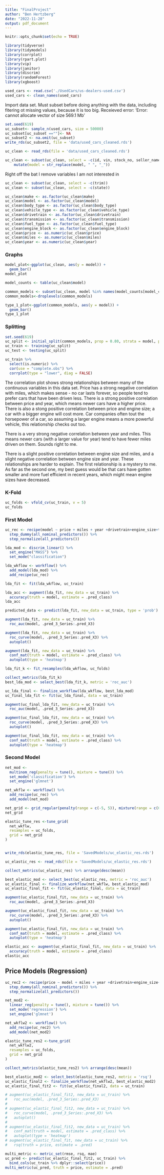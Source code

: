 ```yaml
---
title: "FinalProject"
author: "Ben Hertzberg"
date: "2022-11-28"
output: pdf_document
---
```


```r
knitr::opts_chunk$set(echo = TRUE)
```


```r
library(tidyverse)
library(tidymodels)
library(corrplot)
library(rpart.plot)
library(vip)
library(janitor)
library(discrim)
library(randomForest)
library(xgboost)
```


```r
used_cars <- read.csv('./UsedCars/us-dealers-used.csv')
used_cars <- clean_names(used_cars)
```
Import data set. Must subset before doing anything with the data, including fitering ot missing values, because it is too big. Receieved error: 'Error: cannot allocate vector of size 569.1 Mb'
```r
set.seed(619)
uc_subset<- sample_n(used_cars, size = 50000)
uc_subset[uc_subset ==""]<- NA
uc_subset2 <- na.omit(uc_subset)
write_rds(uc_subset2, file = 'data/used_cars_cleaned.rds')
```

```r
uc_clean <- read_rds(file = 'data/used_cars_cleaned.rds')
```

```r
uc_clean <- subset(uc_clean, select = -c(id, vin, stock_no, seller_name, street, city, zip)) %>%
    mutate(model = str_replace(model, " ", "_"))
```

Right off the bat I remove variables I am not interested in


```r
uc_clean <- subset(uc_clean, select = -c(trim))
uc_clean <- subset(uc_clean, select = -c(state))

```

```r
uc_clean$make <- as.factor(uc_clean$make)
uc_clean$model <- as.factor(uc_clean$model)
uc_clean$body_type <- as.factor(uc_clean$body_type)
uc_clean$vehicle_type <- as.factor(uc_clean$vehicle_type)
uc_clean$drivetrain <- as.factor(uc_clean$drivetrain)
uc_clean$transmission <- as.factor(uc_clean$transmission)
uc_clean$fuel_type <- as.factor(uc_clean$fuel_type)
uc_clean$engine_block <- as.factor(uc_clean$engine_block)
uc_clean$price <- as.numeric(uc_clean$price)
uc_clean$miles <- as.numeric(uc_clean$miles)
uc_clean$year <- as.numeric(uc_clean$year)

```




### Graphs

```r
model_plot<-ggplot(uc_clean, aes(y = model)) + 
  geom_bar()
model_plot
```


```r
model_counts <- table(uc_clean$model)

common_models <- subset(uc_clean, model %in% names(model_counts[model_counts > 300]))
common_models<-droplevels(common_models)

```

```r
type_1_plot<-ggplot(common_models, aes(y = model)) + 
  geom_bar()
type_1_plot
```


### Splitting
```r
set.seed(619)
uc_split <- initial_split(common_models, prop = 0.80, strata = model, pool = 0.01)
uc_train <- training(uc_split)
uc_test <- testing(uc_split)
```



```r
uc_train %>% 
  select(is.numeric) %>% 
  cor(use = "complete.obs") %>% 
  corrplot(type = "lower", diag = FALSE)
```

The correlation plot shows strong relationships between many of the continuous variables in this data set. Price has a strong negative correlation with miles, which makes sense - no car lasts forever, so people tend to prefer cars that have been driven less. There is a strong positive correlation between price and year, which means newer cars have a higher price. There is also a stong positive correlation between price and engine size; a car with a bigger engine will cost more. Car companies often tout the horsepower of a car, so assuming a larger engine means a more powerful vehicle, this relationship checks out too.

There is a very strong negative correlation between year and miles. This means newer cars (with a larger value for year) tend to have fewer miles driven on them. Sounds right to me. 

There is a slight positive correlation between engine size and miles, and a slight negative correlation between engine size and year. These relationships are harder to explain. The first relationship is a mystery to me. As far as the second one, my best guess would be that cars have gotten smaller and more fuel efficient in recent years, which might mean engine sizes have decreased.


### K-Fold

```r
uc_folds <- vfold_cv(uc_train, v = 5)
uc_folds
```

### First Model 

```r
uc_rec <- recipe(model ~ price + miles + year +drivetrain+engine_size+transmission, data = uc_train) %>% 
  step_dummy(all_nominal_predictors()) %>% 
  step_normalize(all_predictors())
```

```r
lda_mod <- discrim_linear() %>% 
  set_engine("MASS") %>% 
  set_mode("classification")

lda_wkflow <- workflow() %>% 
  add_model(lda_mod) %>% 
  add_recipe(uc_rec)

lda_fit <- fit(lda_wkflow, uc_train)
```


```r
lda_acc <- augment(lda_fit, new_data = uc_train) %>% 
  accuracy(truth = model, estimate = .pred_class)
lda_acc
```
```r
predicted_data <- predict(lda_fit, new_data = uc_train, type = 'prob')

```


```r
augment(lda_fit, new_data = uc_train) %>% 
  roc_auc(model, .pred_3_Series:.pred_X3)

augment(lda_fit, new_data = uc_train) %>%
  roc_curve(model, .pred_3_Series:.pred_X3) %>%
  autoplot()

augment(lda_fit, new_data = uc_train) %>%
  conf_mat(truth = model, estimate = .pred_class) %>% 
  autoplot(type = 'heatmap') 
```


```r
lda_fit_k <- fit_resamples(lda_wkflow, uc_folds)

```

```r
collect_metrics(lda_fit_k)
best_lda_mod <- select_best(lda_fit_k, metric = 'roc_auc')

```

```r
uc_lda_final <- finalize_workflow(lda_wkflow, best_lda_mod)
uc_final_lda_fit <- fit(uc_lda_final, data = uc_train)
```

```r
augment(uc_final_lda_fit, new_data = uc_train) %>% 
  roc_auc(model, .pred_3_Series:.pred_X3)

augment(uc_final_lda_fit, new_data = uc_train) %>%
  roc_curve(model, .pred_3_Series:.pred_X3) %>%
  autoplot()

augment(uc_final_lda_fit, new_data = uc_train) %>%
  conf_mat(truth = model, estimate = .pred_class) %>% 
  autoplot(type = 'heatmap') 
```

### Second Model

```r
net_mod <- 
  multinom_reg(penalty = tune(), mixture = tune()) %>% 
  set_mode('classification') %>% 
  set_engine('glmnet')

net_wkflw <- workflow() %>% 
  add_recipe(uc_rec) %>% 
  add_model(net_mod)
```


```r
net_grid <- grid_regular(penalty(range = c(-5, 5)), mixture(range = c(0,1)), levels = 3)
net_grid

```

```r
elastic_tune_res <-tune_grid(
  net_wkflw,
  resamples = uc_folds,
  grid = net_grid
)


write_rds(elastic_tune_res, file = 'SavedModels/uc_elastic_res.rds')

```

```r
uc_elastic_res <- read_rds(file = 'SavedModels/uc_elastic_res.rds')

```

```r
collect_metrics(uc_elastic_res) %>% arrange(desc(mean))

```

```r
best_elastic_mod <- select_best(uc_elastic_res, metric = 'roc_auc')
uc_elastic_final <- finalize_workflow(net_wkflw, best_elastic_mod)
uc_elastic_final_fit <- fit(uc_elastic_final, data = uc_train)
```


```r
augment(uc_elastic_final_fit, new_data = uc_train) %>% 
  roc_auc(model, .pred_3_Series:.pred_X3)

augment(uc_elastic_final_fit, new_data = uc_train) %>%
  roc_curve(model, .pred_3_Series:.pred_X3) %>%
  autoplot()

augment(uc_elastic_final_fit, new_data = uc_train) %>%
  conf_mat(truth = model, estimate = .pred_class) %>% 
  autoplot(type = 'heatmap') 
```

```r
elastic_acc <- augment(uc_elastic_final_fit, new_data = uc_train) %>% 
  accuracy(truth = model, estimate = .pred_class)
elastic_acc
```





























## Price Models (Regression)

```r
uc_rec2 <- recipe(price ~ model + miles + year +drivetrain+engine_size+transmission, data = uc_train) %>% 
  step_dummy(all_nominal_predictors()) %>% 
  step_normalize(all_predictors())
```

```r
net_mod2 <- 
  linear_reg(penalty = tune(), mixture = tune()) %>% 
  set_mode('regression') %>% 
  set_engine('glmnet')

net_wkflw2 <- workflow() %>% 
  add_recipe(uc_rec2) %>% 
  add_model(net_mod2)
```

```r
elastic_tune_res2 <-tune_grid(
  net_wkflw2,
  resamples = uc_folds,
  grid = net_grid
)

```


```r
collect_metrics(elastic_tune_res2) %>% arrange(desc(mean))

```

```r
best_elastic_mod2 <- select_best(elastic_tune_res2, metric = 'rsq')
uc_elastic_final2 <- finalize_workflow(net_wkflw2, best_elastic_mod2)
uc_elastic_final_fit2 <- fit(uc_elastic_final2, data = uc_train)
```


```r
# augment(uc_elastic_final_fit2, new_data = uc_train) %>% 
#   roc_auc(model, .pred_3_Series:.pred_X3)
# 
# augment(uc_elastic_final_fit2, new_data = uc_train) %>%
#   roc_curve(model, .pred_3_Series:.pred_X3) %>%
#   autoplot()
# 
# augment(uc_elastic_final_fit2, new_data = uc_train) %>%
#   conf_mat(truth = model, estimate = .pred_class) %>% 
#   autoplot(type = 'heatmap') 
# augment(uc_elastic_final_fit, new_data = uc_train) %>%
#   rsq(truth = price, estimate = .pred)

multi_metric <- metric_set(rmse, rsq, mae)
uc_pred <- predict(uc_elastic_final_fit2, uc_train) %>% 
  bind_cols(uc_train %>% dplyr::select(price))
multi_metric(uc_pred, truth = price, estimate = .pred)
```


